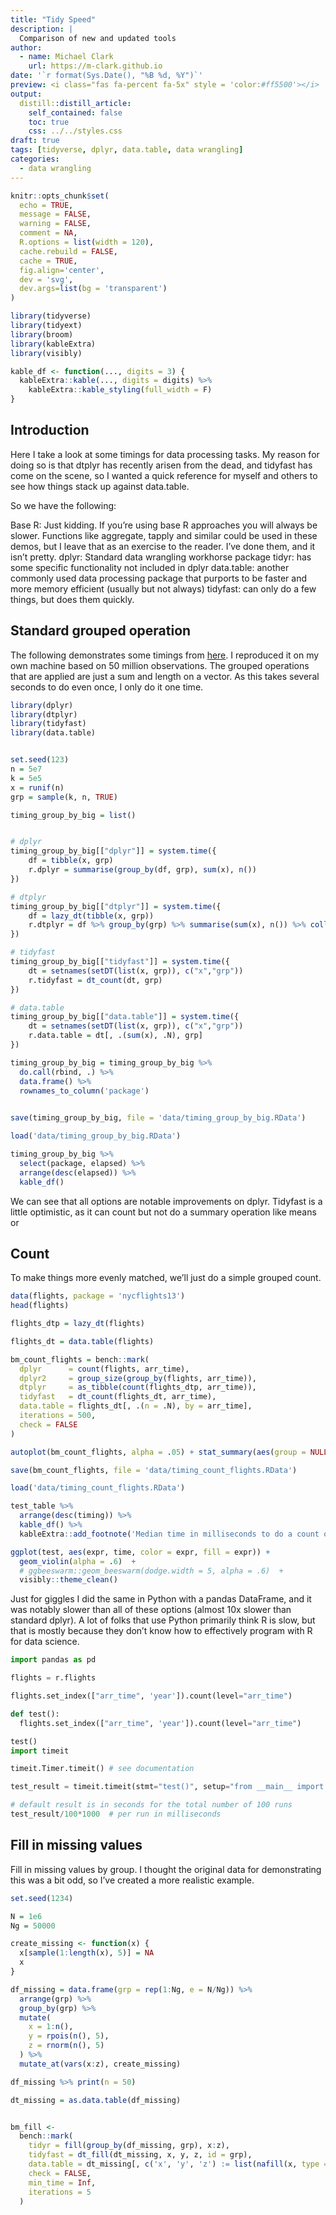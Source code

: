 ```yaml
---
title: "Tidy Speed"
description: |
  Comparison of new and updated tools
author:
  - name: Michael Clark
    url: https://m-clark.github.io
date: '`r format(Sys.Date(), "%B %d, %Y")`'
preview: <i class="fas fa-percent fa-5x" style = 'color:#ff5500'></i>
output:
  distill::distill_article:
    self_contained: false
    toc: true
    css: ../../styles.css
draft: true
tags: [tidyverse, dplyr, data.table, data wrangling]
categories:
  - data wrangling
---
```



```r
knitr::opts_chunk$set(
  echo = TRUE, 
  message = FALSE, 
  warning = FALSE, 
  comment = NA,
  R.options = list(width = 120),
  cache.rebuild = FALSE,
  cache = TRUE, 
  fig.align='center', 
  dev = 'svg', 
  dev.args=list(bg = 'transparent')
)

library(tidyverse)
library(tidyext)
library(broom)
library(kableExtra)
library(visibly)

kable_df <- function(..., digits = 3) {
  kableExtra::kable(..., digits = digits) %>%
    kableExtra::kable_styling(full_width = F)
}
```


## Introduction

Here I take a look at some timings for data processing tasks.  My reason for doing so is that dtplyr has recently arisen from the dead, and tidyfast has come on the scene, so I wanted a quick reference for myself and others to see how things stack up against data.table.

So we have the following:

Base R:  Just kidding. If you're using base R approaches you will always be slower.  Functions like aggregate, tapply and similar could be used in these demos, but I leave that as an exercise to the reader.  I've done them, and it isn't pretty.
dplyr: Standard data wrangling workhorse package
tidyr: has some specific functionality not included in dplyr
data.table: another commonly used data processing package that purports to be faster and more memory efficient (usually but not always)
tidyfast: can only do a few things, but does them quickly.

## Standard grouped operation

The following demonstrates some timings from [here](http://stackoverflow.com/questions/3505701/r-grouping-functions-sapply-vs-lapply-vs-apply-vs-tapply-vs-by-vs-aggrega/34167477#34167477).  I reproduced it on my own machine based on 50 million observations. The grouped operations that are applied are just a sum and length on a vector. As this takes several seconds to do even once, I only do it one time.

```r
library(dplyr)
library(dtplyr)
library(tidyfast)
library(data.table)


set.seed(123)
n = 5e7
k = 5e5
x = runif(n)
grp = sample(k, n, TRUE)

timing_group_by_big = list()


# dplyr
timing_group_by_big[["dplyr"]] = system.time({
    df = tibble(x, grp)
    r.dplyr = summarise(group_by(df, grp), sum(x), n())
})

# dtplyr
timing_group_by_big[["dtplyr"]] = system.time({
    df = lazy_dt(tibble(x, grp))
    r.dtplyr = df %>% group_by(grp) %>% summarise(sum(x), n()) %>% collect()
})

# tidyfast
timing_group_by_big[["tidyfast"]] = system.time({
    dt = setnames(setDT(list(x, grp)), c("x","grp"))
    r.tidyfast = dt_count(dt, grp)
})

# data.table
timing_group_by_big[["data.table"]] = system.time({
    dt = setnames(setDT(list(x, grp)), c("x","grp"))
    r.data.table = dt[, .(sum(x), .N), grp]
})

timing_group_by_big = timing_group_by_big %>% 
  do.call(rbind, .) %>% 
  data.frame() %>% 
  rownames_to_column('package')
  

save(timing_group_by_big, file = 'data/timing_group_by_big.RData')
```


```r
load('data/timing_group_by_big.RData')

timing_group_by_big %>% 
  select(package, elapsed) %>% 
  arrange(desc(elapsed)) %>% 
  kable_df()
```

We can see that all options are notable improvements on dplyr.  Tidyfast is a little optimistic, as it can count but not do a summary operation like means or 

## Count

To make things more evenly matched, we'll just do a simple grouped count.


```r
data(flights, package = 'nycflights13')
head(flights)

flights_dtp = lazy_dt(flights)

flights_dt = data.table(flights)

bm_count_flights = bench::mark(
  dplyr      = count(flights, arr_time),
  dplyr2     = group_size(group_by(flights, arr_time)),
  dtplyr     = as_tibble(count(flights_dtp, arr_time)),
  tidyfast   = dt_count(flights_dt, arr_time),
  data.table = flights_dt[, .(n = .N), by = arr_time],
  iterations = 500,
  check = FALSE
)

autoplot(bm_count_flights, alpha = .05) + stat_summary(aes(group = NULL))guides(color = 'none') + visibly::theme_clean()

save(bm_count_flights, file = 'data/timing_count_flights.RData')
```


```r
load('data/timing_count_flights.RData')

test_table %>%
  arrange(desc(timing)) %>%
  kable_df() %>% 
  kableExtra::add_footnote('Median time in milliseconds to do a count of arr_time on nycflights::flights')

ggplot(test, aes(expr, time, color = expr, fill = expr)) +
  geom_violin(alpha = .6)  +
  # ggbeeswarm::geom_beeswarm(dodge.width = 5, alpha = .6)  +
  visibly::theme_clean()
```

Just for giggles I did the same in Python with a <span class="pack">pandas</span> <span class="objclass">DataFrame</span>, and it was notably slower than all of these options (almost 10x slower than standard dplyr).  A lot of folks that use Python primarily think R is slow, but that is mostly because they don't know how to effectively program with R for data science.

```python
import pandas as pd

flights = r.flights

flights.set_index(["arr_time", 'year']).count(level="arr_time")

def test():
  flights.set_index(["arr_time", 'year']).count(level="arr_time")

test()
import timeit

timeit.Timer.timeit() # see documentation

test_result = timeit.timeit(stmt="test()", setup="from __main__ import test", number = 100)

# default result is in seconds for the total number of 100 runs
test_result/100*1000  # per run in milliseconds
```

## Fill in missing values

Fill in missing values by group.  I thought the original data for demonstrating this was a bit odd, so I've created a more realistic example.


```r
set.seed(1234)

N = 1e6
Ng = 50000

create_missing <- function(x) {
  x[sample(1:length(x), 5)] = NA
  x
}

df_missing = data.frame(grp = rep(1:Ng, e = N/Ng)) %>% 
  arrange(grp) %>% 
  group_by(grp) %>% 
  mutate(
    x = 1:n(),
    y = rpois(n(), 5),
    z = rnorm(n(), 5)
  ) %>% 
  mutate_at(vars(x:z), create_missing)

df_missing %>% print(n = 50)

dt_missing = as.data.table(df_missing)


bm_fill <-
  bench::mark(
    tidyr = fill(group_by(df_missing, grp), x:z),
    tidyfast = dt_fill(dt_missing, x, y, z, id = grp),
    data.table = dt_missing[, c('x', 'y', 'z') := list(nafill(x, type = 'locf'), nafill(y, type = 'locf'), nafill(z, type = 'locf')), by = grp],
    check = FALSE,
    min_time = Inf,
    iterations = 5
  )
```

